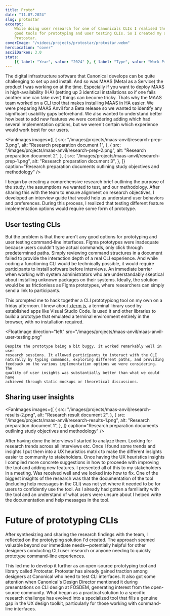 ```yaml
---
title: Proto*
date: "11.07.2024"
slug: protostar
excerpt:
    While doing user research for one of Canonicals CLIs I realised there are no
    good tools for prototyping and user testing CLIs. So I created my own –
    Protostar.
coverImage: "/videos/projects/protostar/protostar.webm"
heroLocation: "cover"
asciiDarken: 3.0
stats:
    [{ label: "Year", value: "2024" }, { label: "Type", value: "Work Project" }]
---
```


The digital infrastructure software that Canonical develops can be quite
challenging to set up and install. And so was MAAS (Metal as a Service) the
product I was working on at the time. Especially if you want to deploy MAAS in
high-availability (HA) (setting up 3 identical installations so if one fails
another one can take over) things can become tricky. Thats why the MAAS team
worked on a CLI tool that makes installing MAAS in HA easier. We were preparing
MAAS Anvil for a Beta release so we wanted to identify any significant usability
gaps beforehand. We also wanted to understand better how best to add new
features we were considering adding which had several implementation options,
but we weren't certain which experience would work best for our users.

<FanImages
    images={[
        {
            src: "/images/projects/maas-anvil/research-prep-3.png",
            alt: "Research preparation document 1",
        },
        {
            src: "/images/projects/maas-anvil/research-prep-2.png",
            alt: "Research preparation document 2",
        },
        {
            src: "/images/projects/maas-anvil/research-prep-1.png",
            alt: "Research preparation document 3",
        },
    ]}
    caption="Research preparation documents outlining study objectives and methodology"
/>

I began by creating a comprehensive research brief outlining the purpose of the
study, the assumptions we wanted to test, and our methodology. After sharing
this with the team to ensure alignment on research objectives, I developed an
interview guide that would help us understand user behaviors and preferences.
During this process, I realized that testing different feature implementation
options would require some form of prototype.

## User testing CLIs

But the problem is that there aren't any good options for prototyping and user
testing command-line interfaces. Figma prototypes were inadequate because users
couldn't type actual commands, only click through predetermined paths. Simply
reviewing command structures in a document failed to provide the interaction
depth of a real CLI experience. And while coding a functioning CLI would be
technically possible, it would require participants to install software before
interviews. An immediate barrier when working with system administrators who are
understandably skeptical about installing unknown packages on their systems.
Ideally, the solution would be as frictionless as Figma prototypes, where
researchers can simply send a link to participants.

This prompted me to hack together a CLI prototypiong tool on my own on a friday
afternoon. I knew about [xterm.js](https://xtermjs.org/), a terminal library
used by established apps like Visual Studio Code. Is used it and other libraries
to build a prototype that emulated a terminal environment entirely in the
browser, with no installation required.

<FloatImage
    direction="left"
    src="/images/projects/maas-anvil/maas-anvil-user-testing.png"
>
    Despite the prototype being a bit buggy, it worked remarkably well in user
    research sessions. It allowed participants to interact with the CLI
    naturally by typing commands, exploring different paths, and providing
    feedback on the various implementation options we were considering. The
    quality of user insights was substantially better than what we could have
    achieved through static mockups or theoretical discussions.
</FloatImage>

## Sharing user insights

<FanImages
    images={[
        {
            src: "/images/projects/maas-anvil/research-results-2.png",
            alt: "Research result document 2",
        },
        {
            src: "/images/projects/maas-anvil/research-results-1.png",
            alt: "Research preparation document 1",
        },
    ]}
    caption="Research preparation documents outlining study objectives and methodology"
/>

After having done the interviews I started to analyze them. Looking for research
trends across all interviews etc. Once I found some trends and insights I put
them into a UX heuristics matrix to make the different insights easier to
community to stakeholders. Once having the UX heuristics insights I compiled
more concrete suggestions in how to proceede with improving the tool and adding
new features. I presented all of this to my stakeholders in a meeting. Was
received well and we looked into how to fix. One of the biggest insights of the
research was that the documentation of the tool (including help messages in the
CLI) was not yet where it needed to be for users to confidently use the tool. As
I already had gotten a familiarity with the tool and an understand of what users
were unsure about I helped write the documentation and help messages in the
tool.

# Future of prototyping CLIs

After synthesizing and sharing the research findings with the team, I reflected
on the prototyping solution I'd created. The approach seemed valuable beyond our
immediate needs—potentially helpful for other designers conducting CLI user
research or anyone needing to quickly prototype command-line experiences.

<FloatImage src="/images/projects/maas-anvil/protostar.gif">
    This led me to develop it further as an open-source prototyping tool and
    library called Protostar. Protostar has already gained traction among
    designers at Canonical who need to test CLI interfaces. It also got some
    attention when Canonical's Design Director mentioned it during presentations
    on CLI design at FOSDEM, generating interest from the open-source community.
    What began as a practical solution to a specific research challenge has
    evolved into a specialized tool that fills a genuine gap in the UX design
    toolkit, particularly for those working with command-line interfaces.
</FloatImage>
